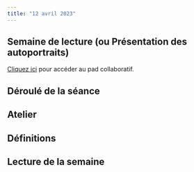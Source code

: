 ```yaml
---
title: "12 avril 2023"
---
```


## Semaine de lecture (ou Présentation des autoportraits)

::: {.callout-note}

[Cliquez ici](https://demo.hedgedoc.org/ao18sdLrRIiA-2Gl8ZRCHg#) pour accéder au pad collaboratif.

:::

## Déroulé de la séance

## Atelier


## Définitions


## Lecture de la semaine